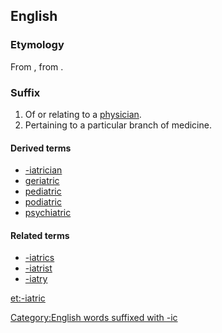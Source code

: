 ==English==

===Etymology===
From {{etyl|grc|en}} {{term|sc=polytonic|ιατρικός|ἰᾱτρικός|medical|lang=grc}}, from {{suffix|sc=polytonic|ἰατρός|t1=doctor|ικός|t2={{term|-ic|lang=en}} |lang=grc|nocat=1}}.

===Suffix===
{{en-suffix}}

# Of or relating to a [[physician]].
# Pertaining to a particular branch of medicine.

====Derived terms====
* [[-iatrician]]
* [[geriatric]]
* [[pediatric]]
* [[podiatric]]
* [[psychiatric]]

====Related terms====
* [[-iatrics]]
* [[-iatrist]]
* [[-iatry]]

[[et:-iatric]]
[[Category:English words suffixed with -ic]]